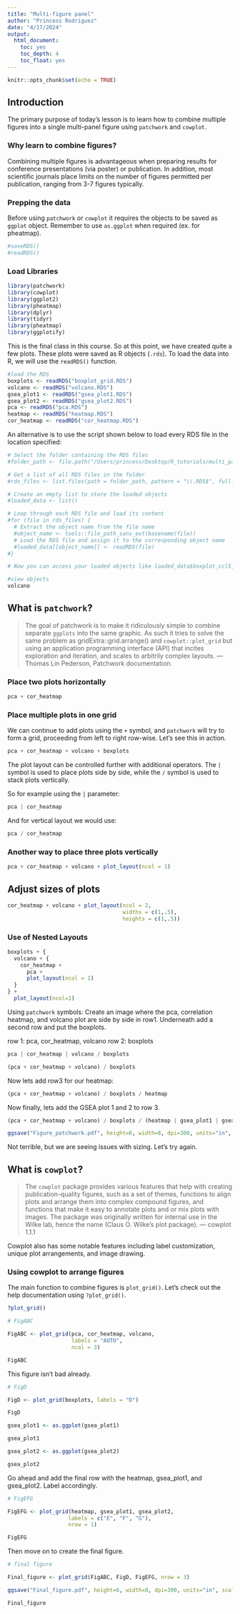 ```yaml
---
title: "Multi-figure panel"
author: "Princess Rodriguez"
date: "4/17/2024"
output:
  html_document:
    toc: yes
    toc_depth: 4
    toc_float: yes
---
```


```r
knitr::opts_chunk$set(echo = TRUE)
```

## Introduction

The primary purpose of today's lesson is to learn how to combine multiple figures into a single multi-panel figure using `patchwork` and `cowplot`.  

### Why learn to combine figures? 

Combining multiple figures is advantageous when preparing results for conference presentations (via poster) or publication. In addition, most scientific journals place limits on the number of figures permitted per publication, ranging from 3-7 figures typically. 

### Prepping the data 

Before using `patchwork` or `cowplot` it requires the objects to be saved as `ggplot` object. Remember to use `as.ggplot` when required (ex. for pheatmap). 

```r
#saveRDS()
#readRDS()
```

### Load Libraries 

```r
library(patchwork)
library(cowplot)
library(ggplot2)
library(pheatmap)
library(dplyr)
library(tidyr)
library(pheatmap)
library(ggplotify)
```

This is the final class in this course. So at this point, we have created quite a few plots. These plots were saved as R objects (`.rds`). To load the data into R, we will use the `readRDS()` function. 

```r
#load the RDS 
boxplots <- readRDS("boxplot_grid.RDS")
volcano <- readRDS("volcano.RDS")
gsea_plot1 <- readRDS("gsea_plot1.RDS")
gsea_plot2 <- readRDS("gsea_plot2.RDS")
pca <- readRDS("pca.RDS")
heatmap <- readRDS("heatmap.RDS")
cor_heatmap <- readRDS("cor_heatmap.RDS")
```

An alternative is to use the script shown below to load every RDS file in the location specified: 
```r
# Select the folder containing the RDS files
#folder_path <- file.path("/Users/princess/Desktop/R_tutorials/multi_panel_figure")

# Get a list of all RDS files in the folder
#rds_files <- list.files(path = folder_path, pattern = "\\.RDS$", full.names = TRUE)

# Create an empty list to store the loaded objects
#loaded_data <- list()

# Loop through each RDS file and load its content
#for (file in rds_files) {
  # Extract the object name from the file name
  #object_name <- tools::file_path_sans_ext(basename(file))
  # Load the RDS file and assign it to the corresponding object name
  #loaded_data[[object_name]] <- readRDS(file)
#}

# Now you can access your loaded objects like loaded_data$boxplot_ccl5, loaded_data$boxplot_actn1, etc.
```


```r
#view objects
volcano
```


## What is `patchwork`? 

>The goal of patchwork is to make it ridiculously simple to combine separate `ggplots` into the same graphic. As such it tries to solve the same problem as gridExtra::grid.arrange() and `cowplot::plot_grid` but using an application programming interface (API) that incites exploration and iteration, and scales to arbitrily complex layouts. ---Thomas Lin Pederson, Patchwork documentation. 

### Place two plots horizontally 

```r
pca + cor_heatmap
```

### Place multiple plots in one grid 

We can continue to add plots using the `+` symbol, and `patchwork` will try to form a grid, proceeding from left to right row-wise. Let's see this in action. 


```r
pca + cor_heatmap + volcano + boxplots
```


The plot layout can be controlled further with additional operators. The `|` symbol is used to place plots side by side, while the `/` symbol is used to stack plots vertically.  

So for example using the `|` parameter: 

```r
pca | cor_heatmap
```


And for vertical layout we would use: 
```r
pca / cor_heatmap
```

### Another way to place three plots vertically 

```r
pca + cor_heatmap + volcano + plot_layout(ncol = 1)
```

## Adjust sizes of plots 
```r
cor_heatmap + volcano + plot_layout(ncol = 2,
                                    widths = c(1,.5),
                                    heights = c(1,.5))
```


### Use of Nested Layouts
```r
boxplots + {
  volcano + {
    cor_heatmap + 
      pca +
      plot_layout(ncol = 1)
  }
} + 
  plot_layout(ncol=1)
```


Using `patchwork` symbols: 
Create an image where the pca, correlation heatmap, and volcano plot are side by side in row1. Underneath add a second row and put the boxplots. 

row 1: pca, cor_heatmap, volcano
row 2: boxplots

```r
pca | cor_heatmap | volcano / boxplots
```


```r
(pca + cor_heatmap + volcano) / boxplots
```

Now lets add row3 for our heatmap: 

```r
(pca + cor_heatmap + volcano) / boxplots / heatmap
```

Now finally, lets add the GSEA plot 1 and 2 to row 3. 

```r
(pca + cor_heatmap + volcano) / boxplots / (heatmap | gsea_plot1 | gsea_plot2)

ggsave("Figure_patchwork.pdf", height=6, width=8, dpi=300, units="in", scale = 2)
```

Not terrible, but we are seeing issues with sizing. Let's try again. 


## What is `cowplot`? 

> The `cowplot` package provides various features that help with creating publication-quality figures, such as a set of themes, functions to align plots and arrange them into complex compound figures, and functions that make it easy to annotate plots and or mix plots with images. The package was originally written for internal use in the Wilke lab, hence the name (Claus O. Wilke’s plot package). --- cowplot 1.1.1

Cowplot also has some notable features including label customization, unique plot arrangements, and image drawing. 

### Using cowplot to arrange figures

The main function to combine figures is `plot_grid()`. Let's check out the help documentation using `?plot_grid()`. 

```r
?plot_grid()
```


```r
# FigABC

FigABC <- plot_grid(pca, cor_heatmap, volcano, 
                    labels = "AUTO",
                    ncol = 3) 

FigABC
```


This figure isn't bad already. 

```r
# FigD

FigD <- plot_grid(boxplots, labels = "D") 

FigD
```



```r
gsea_plot1 <- as.ggplot(gsea_plot1)

gsea_plot1
```

```r
gsea_plot2 <- as.ggplot(gsea_plot2)

gsea_plot2
```

Go ahead and add the final row with the heatmap, gsea_plot1, and gsea_plot2. Label accordingly. 

```r
# FigEFG

FigEFG <- plot_grid(heatmap, gsea_plot1, gsea_plot2,
                   labels = c("E", "F", "G"),
                   nrow = 1) 

FigEFG
```


Then move on to create the final figure. 
```r
# final figure

Final_figure <- plot_grid(FigABC, FigD, FigEFG, nrow = 3) 

ggsave("Final_figure.pdf", height=6, width=8, dpi=300, units="in", scale = 2)
```

```r
Final_figure
```



